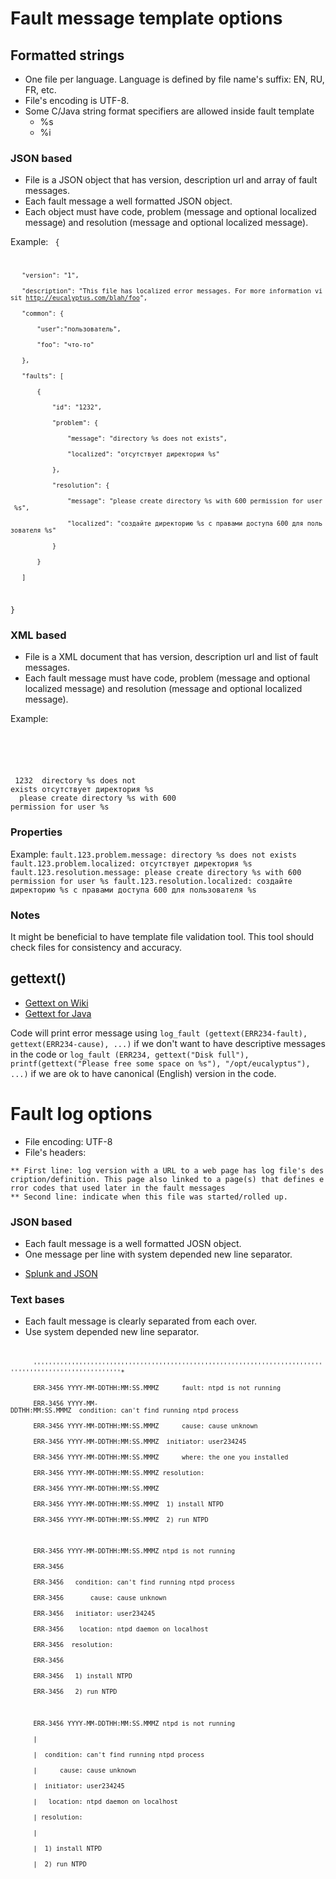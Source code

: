 = Fault message template options =
== Formatted strings ==
* One file per language. Language is defined by file name's suffix: EN, RU, FR, etc.
* File's encoding is UTF-8.
* Some C/Java string format specifiers are allowed inside fault template
** %s
** %i  

=== JSON based ===
* File is a JSON object that has version, description url and array of fault messages.
* Each fault message a well formatted  JSON object.
* Each object must have code, problem (message and optional localized message) and resolution (message and optional localized message).
 
Example:
<code>
{
    "version": "1",
    "description": "This file has localized error messages. For more information visit http://eucalyptus.com/blah/foo",
    "common": {
        "user":"пользователь",
        "foo": "что-то"  
    },
    "faults": [
        {
            "id": "1232",
            "problem": {
                "message": "directory %s does not exists",
                "localized": "отсутствует директория %s"
            },
            "resolution": {
                "message": "please create directory %s with 600 permission for user %s",
                "localized": "создайте директорию %s с правами доступа 600 для пользователя %s"
            }
        }
    ]
}
</code>

=== XML based ===
* File is a XML document that has version, description url and list of fault messages.
* Each fault message must have code, problem (message and optional localized message) and resolution (message and optional localized message).

Example:
<code>
<?xml version="1.0" encoding="UTF-8"?>
<faults version="1" description="This file has localized error messages. For more information visit http://eucalyptus.com/blah/foo">
<common>
<attr message="user" localized="пользователь"/>
</common>
<fault>
<id>1232</id>
<problem>
<message>directory %s does not exists</message>
<localized>отсутствует директория %s</localized>
</problem>
<resolution>
<message>please create directory %s with 600 permission for user %s</message>
</fault>
</faults>
</code>

=== Properties ===
Example:
<code>
fault.123.problem.message: directory %s does not exists
fault.123.problem.localized: отсутствует директория %s
fault.123.resolution.message: please create directory %s with 600 permission for user %s
fault.123.resolution.localized: создайте директорию %s с правами доступа 600 для пользователя %s
</code>

=== Notes ===
It might be beneficial to have template file validation tool. This tool should check files for consistency and accuracy.

== gettext() ==

* [[http://en.wikipedia.org/wiki/Gettext| Gettext on Wiki]]
* [[http://code.google.com/p/gettext-commons/| Gettext for Java]]

Code will print error message using 
<code>
log_fault (gettext(ERR234-fault), gettext(ERR234-cause), ...)
</code>
if we don't want to have descriptive messages in the code or
<code>
log_fault (ERR234, gettext("Disk full"), printf(gettext("Please free some space on %s"), "/opt/eucalyptus"), ...)
</code>
if we are ok to have canonical (English) version in the code.

= Fault log options =
* File encoding: UTF-8
* File's headers:
 ** First line: log version with a URL to a web page has log file's description/definition. This page also linked to a page(s) that defines error codes that used later in the fault messages
 ** Second line: indicate when this file was started/rolled up.
 
=== JSON based ===
* Each fault message is a well formatted JOSN object. 
* One message per line with system depended new line separator.

* [[http://splunk-base.splunk.com/answers/7114/can-splunk-interpret-json| Splunk and JSON]]
=== Text bases ===
* Each fault message is clearly separated from each over. 
* Use system depended new line separator.

<code>
       '''''''''''''''''''''''''''''''''''''''''''''''''''''''''''''''''''''''''''''''''''''''''''''''''''''''''*
       ERR-3456 YYYY-MM-DDTHH:MM:SS.MMMZ      fault: ntpd is not running
       ERR-3456 YYYY-MM-DDTHH:MM:SS.MMMZ  condition: can't find running ntpd process
       ERR-3456 YYYY-MM-DDTHH:MM:SS.MMMZ      cause: cause unknown
       ERR-3456 YYYY-MM-DDTHH:MM:SS.MMMZ  initiator: user234245 
       ERR-3456 YYYY-MM-DDTHH:MM:SS.MMMZ      where: the one you installed
       ERR-3456 YYYY-MM-DDTHH:MM:SS.MMMZ resolution: 
       ERR-3456 YYYY-MM-DDTHH:MM:SS.MMMZ
       ERR-3456 YYYY-MM-DDTHH:MM:SS.MMMZ  1) install NTPD
       ERR-3456 YYYY-MM-DDTHH:MM:SS.MMMZ  2) run NTPD
       
       ERR-3456 YYYY-MM-DDTHH:MM:SS.MMMZ ntpd is not running
       ERR-3456 
       ERR-3456   condition: can't find running ntpd process
       ERR-3456       cause: cause unknown
       ERR-3456   initiator: user234245 
       ERR-3456    location: ntpd daemon on localhost
       ERR-3456  resolution: 
       ERR-3456 
       ERR-3456   1) install NTPD
       ERR-3456   2) run NTPD

       ERR-3456 YYYY-MM-DDTHH:MM:SS.MMMZ ntpd is not running
       |
       |  condition: can't find running ntpd process
       |      cause: cause unknown
       |  initiator: user234245 
       |   location: ntpd daemon on localhost
       | resolution: 
       |
       |  1) install NTPD
       |  2) run NTPD      
       </code>

